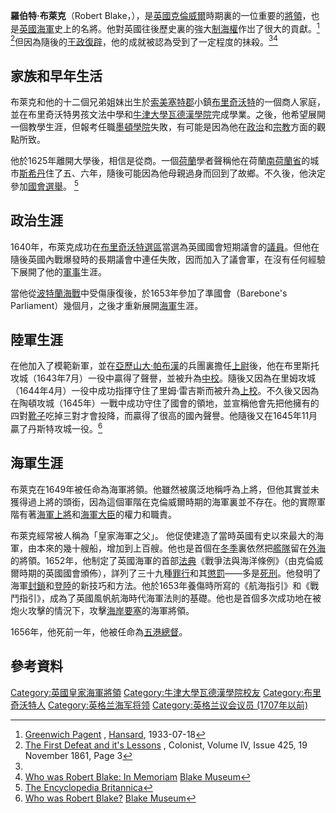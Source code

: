 {{Untranslated-jargon}}
{{Infobox military person
| name          =羅伯特·布萊克
| image         = [[File:Robert_Blake.jpg|200px]]
| caption       = '''''羅伯特·布萊克''', 海軍將領, 1598–1657'' by [[Henry_Perronet_Briggs|Henry Perronet Briggs]], painted 1829
| birth_date          = 1599年8月
| death_date          = 1657年8月17日
| placeofburial_label = 
| placeofburial = 原來 [[Westminster_Abbey|Westminster Abbey]]<br> 現時 [[St_Margaret's,_Westminster|St Margaret's, Westminster]]
| birth_place  = [[布里奇沃特|布里奇沃特]]
| death_place  = [[普利茅斯|普利茅斯]]外海面
| placeofburial_coordinates = <!-- {{coord|LAT|LONG|display=inline,title}} -->
| nickname      = "皇家海軍之父"
| allegiance    = {{flag|Commonwealth of England}}
| branch        = [[克倫威爾時期海軍|克倫威爾時期海軍]]
| serviceyears  = 1649 - 1657
| rank          = [[海軍上將|海軍上將]]
| unit          =
| commands      = 
| battles       = [[英國內戰|英國內戰]]<br>[[第一次英荷戰爭|第一次英荷戰爭]]<br>[[北非海盜|北非海盜]]戰役<br>[[英西戰爭_(1654)|英西戰爭 (1654)]]
| awards        = 
| relations     = [[約瑟夫·布雷克|約瑟夫·布雷克]]
| laterwork     = 
}}

'''羅伯特·布萊克'''（Robert Blake，{{bd|1598年||1657年|8月17日}}），是[[英國|英國]][[克倫威爾|克倫威爾]]時期裏的一位重要的[[將領|將領]]，也是[[英國海軍|英國海軍]]史上的名將。他對英國往後歷史裏的強大[[制海權|制海權]]作岀了很大的貢獻。<ref name=hansard>[http://hansard.millbanksystems.com/commons/1933/jul/18/greenwich-pageant Greenwich Pagent] {{Wayback|url=http://hansard.millbanksystems.com/commons/1933/jul/18/greenwich-pageant |date=20160304034831 }}, [[Hansard|Hansard]], 1933-07-18</ref><!--end quote--><ref>[http://paperspast.natlib.govt.nz/cgi-bin/paperspast?a=d&d=TC18611119.2.15 The First Defeat and it's Lessons] {{Wayback|url=http://paperspast.natlib.govt.nz/cgi-bin/paperspast?a=d&d=TC18611119.2.15 |date=20160305135809 }}, Colonist, Volume IV, Issue 425, 19 November 1861, Page 3</ref>但因為隨後的[[查理二世_(英國)#王政復辟（Restoration）|王政復辟]]，他的成就被認為受到了一定程度的抺殺。<ref name=hansard /><ref>[http://www.blakemuseum.org.uk/view/2/36 Who was Robert Blake: In Memoriam] {{webarchive|url=https://web.archive.org/web/20111002233504/http://www.blakemuseum.org.uk/view/2/36 |date=2011-10-02 }} [[Blake_Museum|Blake Museum]]</ref>

== 家族和早年生活 ==
布萊克和他的十二個兄弟姐妹出生於[[索美塞特郡|索美塞特郡]]小鎮[[布里奇沃特|布里奇沃特]]的一個商人家庭，並在布里奇沃特男孩文法中學和[[牛津大學|牛津大學]][[瓦德漢學院|瓦德漢學院]]完成學業。之後，他希望展開一個教學生涯，但報考任職[[牛津大學墨頓學院|墨頓學院]]失敗，有可能是因為他在[[政治|政治]]和[[宗教|宗教]]方面的觀點所致。 

他於1625年離開大學後，相信是從商。一個[[荷蘭|荷蘭]]學者聲稱他在荷蘭[[南荷蘭省|南荷蘭省]]的城市[[斯希丹|斯希丹]]住了五、六年，隨後可能因為他母親過身而回到了故鄉。不久後，他決定參加[[國會選舉|國會選舉]]。 <ref name=Britannica33550>[http://www.gutenberg.org/files/33550/33550-h/33550-h.htm#ar99 The Encyclopedia Britannica]</ref>

== 政治生涯 ==
1640年，布萊克成功在[[布里奇沃特選區|布里奇沃特選區]]當選為英國國會短期議會的[[議員|議員]]。但他在隨後英國內戰爆發時的長期議會中連任失敗，因而加入了議會軍，在沒有任何經驗下展開了他的[[軍事|軍事]]生涯。

當他從[[波特蘭海戰|波特蘭海戰]]中受傷康復後，於1653年參加了準國會（Barebone's Parliament）幾個月，之後才重新展開[[海軍|海軍]]生涯。

== 陸軍生涯 ==
在他加入了模範新軍，並在[[亞歷山大·帕布漢|亞歷山大·帕布漢]]的兵團裏擔任[[上尉|上尉]]後，他在布里斯托攻城（1643年7月）一役中贏得了聲譽，並被升為[[中校|中校]]。隨後又因為在里姆攻城（1644年4月）一役中成功指揮守住了里姆·雷吉斯而被升為[[上校|上校]]。不久後又因為在陶頓攻城（1645年）一戰中成功守住了國會的領地，並宣稱他會先把他擁有的四對[[靴子|靴子]]吃掉三對才會投降，而贏得了很高的國內聲譽。他隨後又在1645年11月贏了丹斯特攻城一役。<ref>[http://www.blakemuseum.org.uk/view/2/30 Who was Robert Blake?] {{webarchive|url=https://web.archive.org/web/20111002233452/http://www.blakemuseum.org.uk/view/2/30 |date=2011-10-02 }} [[Blake_Museum|Blake Museum]]</ref>

== 海軍生涯 ==
布萊克在1649年被任命為海軍將領。他雖然被廣泛地稱呼為上將，但他其實並未獲得過上將的頭銜，因為這個軍階在克倫威爾時期的海軍裏並不存在。他的實際軍階有著[[海軍上將|海軍上將]]和[[海軍大臣|海軍大臣]]的權力和職責。

布萊克經常被人稱為「皇家海軍之父」。 他促使建造了當時英國有史以來最大的海軍，由本來的幾十艘船，增加到上百艘。他也是首個在[[冬季|冬季]]裏依然把[[艦隊|艦隊]]留在[[外海|外海]]的將領。1652年，他制定了英國海軍的首部[[法典|法典]]《戰爭法與海洋條例》（由克倫威爾時期的英國國會頒佈），詳列了三十九種[[罪行|罪行]]和其[[懲罰|懲罰]]——多是[[死刑|死刑]]。他發明了海軍[[封鎖|封鎖]]和[[登陸|登陸]]的新技巧和方法。他於1653年養傷時所寫的《航海指引》和《戰鬥指引》，成為了英國風帆航海時代海軍法則的基礎。他也是首個多次成功地在被炮火攻擊的情況下，攻擊[[海岸|海岸]][[要塞|要塞]]的海軍將領。

1656年，他死前一年，他被任命為[[五港總督|五港總督]]。

==參考資料==
{{Reflist}}

{{Authority control}}
{{DEFAULTSORT:Blake, Robert}}
[[Category:英國皇家海軍將領|Category:英國皇家海軍將領]]
[[Category:牛津大學瓦德漢學院校友|Category:牛津大學瓦德漢學院校友]]
[[Category:布里奇沃特人|Category:布里奇沃特人]]
[[Category:英格兰海军将领|Category:英格兰海军将领]]
[[Category:英格兰议会议员_(1707年以前)|Category:英格兰议会议员 (1707年以前)]]